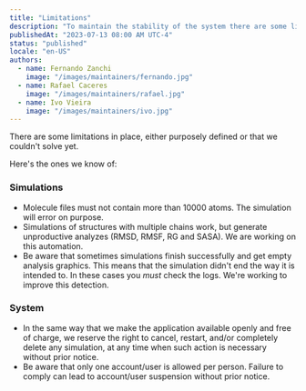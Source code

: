 ```yaml
---
title: "Limitations"
description: "To maintain the stability of the system there are some limitations purposely set in place."
publishedAt: "2023-07-13 08:00 AM UTC-4"
status: "published"
locale: "en-US"
authors: 
  - name: Fernando Zanchi
    image: "/images/maintainers/fernando.jpg"
  - name: Rafael Caceres
    image: "/images/maintainers/rafael.jpg"
  - name: Ivo Vieira
    image: "/images/maintainers/ivo.jpg"
---
```


There are some limitations in place, either purposely defined or that we couldn't solve yet.

Here's the ones we know of:

### Simulations

- Molecule files must not contain more than 10000 atoms. The simulation will error on purpose.
- Simulations of structures with multiple chains work, but generate unproductive analyzes (RMSD, RMSF, RG and SASA). We are working on this automation.
- Be aware that sometimes simulations finish successfully and get empty analysis graphics. This means that the simulation didn't end the way it is intended to. In these cases you *must* check the logs. We're working to improve this detection. 

### System

- In the same way that we make the application available openly and free of charge, we reserve the right to cancel, restart, and/or completely delete any simulation, at any time when such action is necessary without prior notice.
- Be aware that only one account/user is allowed per person. Failure to comply can lead to account/user suspension without prior notice.